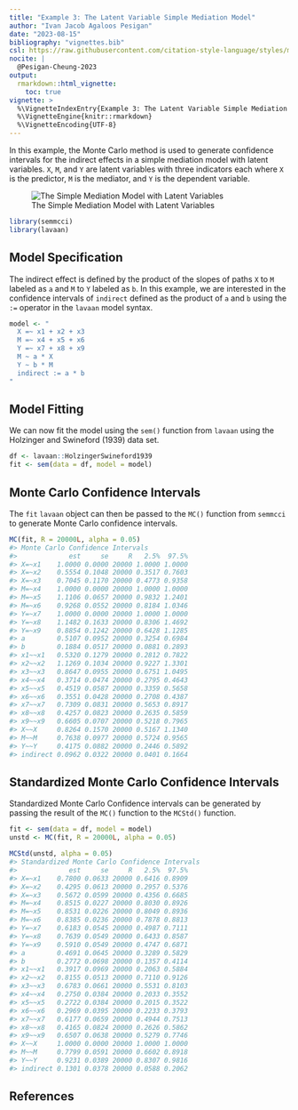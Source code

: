 ```yaml
---
title: "Example 3: The Latent Variable Simple Mediation Model"
author: "Ivan Jacob Agaloos Pesigan"
date: "2023-08-15"
bibliography: "vignettes.bib"
csl: https://raw.githubusercontent.com/citation-style-language/styles/master/apa.csl
nocite: |
  @Pesigan-Cheung-2023
output:
  rmarkdown::html_vignette:
    toc: true
vignette: >
  %\VignetteIndexEntry{Example 3: The Latent Variable Simple Mediation Model}
  %\VignetteEngine{knitr::rmarkdown}
  %\VignetteEncoding{UTF-8}
---
```


<!-- vignettes/example-3-latent.Rmd is generated from .setup/vignettes/example-3-latent.Rmd.orig. Please edit that file -->





In this example,
the Monte Carlo method is used to generate confidence intervals
for the indirect effects in a simple mediation model with latent variables.
`X`, `M`, and `Y` are latent variables with three indicators each
where `X` is the predictor, `M` is the mediator,
and `Y` is the dependent variable.

![The Simple Mediation Model with Latent Variables](https://raw.githubusercontent.com/jeksterslab/semmcci/main/.setup/latex/figures/png/latent.png)


```r
library(semmcci)
library(lavaan)
```

## Model Specification

The indirect effect is defined by the product of the slopes
of paths `X` to `M` labeled as `a` and `M` to `Y` labeled as `b`.
In this example, we are interested in the confidence intervals of `indirect`
defined as the product of `a` and `b` using the `:=` operator
in the `lavaan` model syntax.


```r
model <- "
  X =~ x1 + x2 + x3
  M =~ x4 + x5 + x6
  Y =~ x7 + x8 + x9
  M ~ a * X
  Y ~ b * M
  indirect := a * b
"
```

## Model Fitting

We can now fit the model using the `sem()` function from `lavaan` using the Holzinger and Swineford (1939) data set.


```r
df <- lavaan::HolzingerSwineford1939
fit <- sem(data = df, model = model)
```

## Monte Carlo Confidence Intervals

The `fit` `lavaan` object can then be passed to the `MC()` function from `semmcci`
to generate Monte Carlo confidence intervals.


```r
MC(fit, R = 20000L, alpha = 0.05)
#> Monte Carlo Confidence Intervals
#>             est     se     R   2.5%  97.5%
#> X=~x1    1.0000 0.0000 20000 1.0000 1.0000
#> X=~x2    0.5554 0.1048 20000 0.3517 0.7603
#> X=~x3    0.7045 0.1170 20000 0.4773 0.9358
#> M=~x4    1.0000 0.0000 20000 1.0000 1.0000
#> M=~x5    1.1106 0.0657 20000 0.9832 1.2401
#> M=~x6    0.9268 0.0552 20000 0.8184 1.0346
#> Y=~x7    1.0000 0.0000 20000 1.0000 1.0000
#> Y=~x8    1.1482 0.1633 20000 0.8306 1.4692
#> Y=~x9    0.8854 0.1242 20000 0.6428 1.1285
#> a        0.5107 0.0952 20000 0.3254 0.6984
#> b        0.1884 0.0517 20000 0.0881 0.2893
#> x1~~x1   0.5320 0.1279 20000 0.2812 0.7822
#> x2~~x2   1.1269 0.1034 20000 0.9227 1.3301
#> x3~~x3   0.8647 0.0955 20000 0.6751 1.0495
#> x4~~x4   0.3714 0.0474 20000 0.2795 0.4643
#> x5~~x5   0.4519 0.0587 20000 0.3359 0.5658
#> x6~~x6   0.3551 0.0428 20000 0.2708 0.4387
#> x7~~x7   0.7309 0.0831 20000 0.5653 0.8917
#> x8~~x8   0.4257 0.0823 20000 0.2635 0.5859
#> x9~~x9   0.6605 0.0707 20000 0.5218 0.7965
#> X~~X     0.8264 0.1570 20000 0.5167 1.1340
#> M~~M     0.7638 0.0977 20000 0.5724 0.9565
#> Y~~Y     0.4175 0.0882 20000 0.2446 0.5892
#> indirect 0.0962 0.0322 20000 0.0401 0.1664
```

## Standardized Monte Carlo Confidence Intervals

Standardized Monte Carlo Confidence intervals can be generated by passing the result of the `MC()` function to the `MCStd()` function.


```r
fit <- sem(data = df, model = model)
unstd <- MC(fit, R = 20000L, alpha = 0.05)
```


```r
MCStd(unstd, alpha = 0.05)
#> Standardized Monte Carlo Confidence Intervals
#>             est     se     R   2.5%  97.5%
#> X=~x1    0.7800 0.0633 20000 0.6416 0.8909
#> X=~x2    0.4295 0.0613 20000 0.2957 0.5376
#> X=~x3    0.5672 0.0599 20000 0.4356 0.6685
#> M=~x4    0.8515 0.0227 20000 0.8030 0.8926
#> M=~x5    0.8531 0.0226 20000 0.8049 0.8936
#> M=~x6    0.8385 0.0236 20000 0.7878 0.8813
#> Y=~x7    0.6183 0.0545 20000 0.4987 0.7111
#> Y=~x8    0.7639 0.0549 20000 0.6433 0.8587
#> Y=~x9    0.5910 0.0549 20000 0.4747 0.6871
#> a        0.4691 0.0645 20000 0.3289 0.5829
#> b        0.2772 0.0698 20000 0.1357 0.4114
#> x1~~x1   0.3917 0.0969 20000 0.2063 0.5884
#> x2~~x2   0.8155 0.0513 20000 0.7110 0.9126
#> x3~~x3   0.6783 0.0661 20000 0.5531 0.8103
#> x4~~x4   0.2750 0.0384 20000 0.2033 0.3552
#> x5~~x5   0.2722 0.0384 20000 0.2015 0.3522
#> x6~~x6   0.2969 0.0395 20000 0.2233 0.3793
#> x7~~x7   0.6177 0.0659 20000 0.4944 0.7513
#> x8~~x8   0.4165 0.0824 20000 0.2626 0.5862
#> x9~~x9   0.6507 0.0638 20000 0.5279 0.7746
#> X~~X     1.0000 0.0000 20000 1.0000 1.0000
#> M~~M     0.7799 0.0591 20000 0.6602 0.8918
#> Y~~Y     0.9231 0.0389 20000 0.8307 0.9816
#> indirect 0.1301 0.0378 20000 0.0588 0.2062
```

## References
